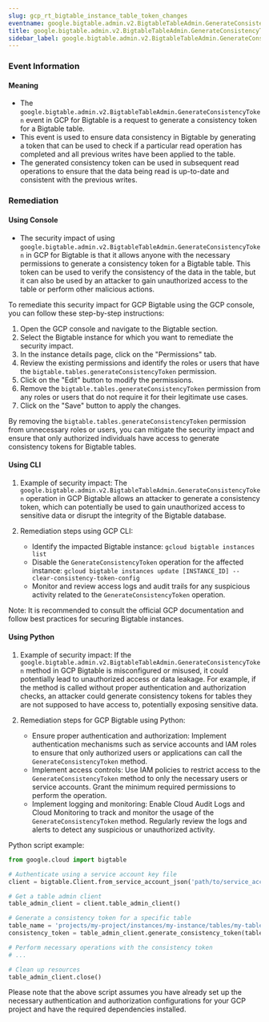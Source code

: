 ```yaml
--- 
slug: gcp_rt_bigtable_instance_table_token_changes
eventname: google.bigtable.admin.v2.BigtableTableAdmin.GenerateConsistencyToken
title: google.bigtable.admin.v2.BigtableTableAdmin.GenerateConsistencyToken
sidebar_label: google.bigtable.admin.v2.BigtableTableAdmin.GenerateConsistencyToken
---
```

                       
### Event Information

#### Meaning

- The `google.bigtable.admin.v2.BigtableTableAdmin.GenerateConsistencyToken` event in GCP for Bigtable is a request to generate a consistency token for a Bigtable table.
- This event is used to ensure data consistency in Bigtable by generating a token that can be used to check if a particular read operation has completed and all previous writes have been applied to the table.
- The generated consistency token can be used in subsequent read operations to ensure that the data being read is up-to-date and consistent with the previous writes.

### Remediation

#### Using Console

- The security impact of using `google.bigtable.admin.v2.BigtableTableAdmin.GenerateConsistencyToken` in GCP for Bigtable is that it allows anyone with the necessary permissions to generate a consistency token for a Bigtable table. This token can be used to verify the consistency of the data in the table, but it can also be used by an attacker to gain unauthorized access to the table or perform other malicious actions.

To remediate this security impact for GCP Bigtable using the GCP console, you can follow these step-by-step instructions:

1. Open the GCP console and navigate to the Bigtable section.
2. Select the Bigtable instance for which you want to remediate the security impact.
3. In the instance details page, click on the "Permissions" tab.
4. Review the existing permissions and identify the roles or users that have the `bigtable.tables.generateConsistencyToken` permission.
5. Click on the "Edit" button to modify the permissions.
6. Remove the `bigtable.tables.generateConsistencyToken` permission from any roles or users that do not require it for their legitimate use cases.
7. Click on the "Save" button to apply the changes.

By removing the `bigtable.tables.generateConsistencyToken` permission from unnecessary roles or users, you can mitigate the security impact and ensure that only authorized individuals have access to generate consistency tokens for Bigtable tables.

#### Using CLI

1. Example of security impact: The `google.bigtable.admin.v2.BigtableTableAdmin.GenerateConsistencyToken` operation in GCP Bigtable allows an attacker to generate a consistency token, which can potentially be used to gain unauthorized access to sensitive data or disrupt the integrity of the Bigtable database.

2. Remediation steps using GCP CLI:
   - Identify the impacted Bigtable instance: `gcloud bigtable instances list`
   - Disable the `GenerateConsistencyToken` operation for the affected instance: `gcloud bigtable instances update [INSTANCE_ID] --clear-consistency-token-config`
   - Monitor and review access logs and audit trails for any suspicious activity related to the `GenerateConsistencyToken` operation.

Note: It is recommended to consult the official GCP documentation and follow best practices for securing Bigtable instances.

#### Using Python

1. Example of security impact: If the `google.bigtable.admin.v2.BigtableTableAdmin.GenerateConsistencyToken` method in GCP Bigtable is misconfigured or misused, it could potentially lead to unauthorized access or data leakage. For example, if the method is called without proper authentication and authorization checks, an attacker could generate consistency tokens for tables they are not supposed to have access to, potentially exposing sensitive data.

2. Remediation steps for GCP Bigtable using Python:
   - Ensure proper authentication and authorization: Implement authentication mechanisms such as service accounts and IAM roles to ensure that only authorized users or applications can call the `GenerateConsistencyToken` method.
   - Implement access controls: Use IAM policies to restrict access to the `GenerateConsistencyToken` method to only the necessary users or service accounts. Grant the minimum required permissions to perform the operation.
   - Implement logging and monitoring: Enable Cloud Audit Logs and Cloud Monitoring to track and monitor the usage of the `GenerateConsistencyToken` method. Regularly review the logs and alerts to detect any suspicious or unauthorized activity.

Python script example:
```python
from google.cloud import bigtable

# Authenticate using a service account key file
client = bigtable.Client.from_service_account_json('path/to/service_account_key.json')

# Get a table admin client
table_admin_client = client.table_admin_client()

# Generate a consistency token for a specific table
table_name = 'projects/my-project/instances/my-instance/tables/my-table'
consistency_token = table_admin_client.generate_consistency_token(table_name)

# Perform necessary operations with the consistency token
# ...

# Clean up resources
table_admin_client.close()
```
Please note that the above script assumes you have already set up the necessary authentication and authorization configurations for your GCP project and have the required dependencies installed.


 